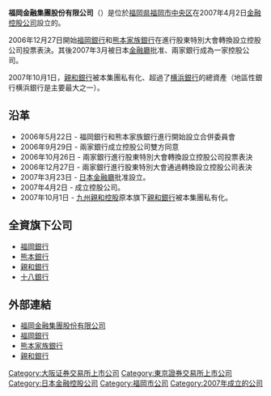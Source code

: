 {{Expand|time=2014-02-01T14:17:29+00:00}}

{{Bank Financial Information
| name                          = 福岡金融集團股份有限公司
| else_name                     = {{lang|ja|株式会社ふくおかフィナンシャルグループ}}
| image                         = [[File:Fukuoka_financial_group_main_office.jpg|300px]]
| full_name                     = 
| abbreviated_name              = 
| slogan                        = 
| market_information            =  {{TYO|8354}}
| isin_code                     =  JP3805010000
| swift_code                    =  
| iban_code                     =
| WKN_Number                    =  A0MMJH
| finance_code_list             = 
| finance_code                  = 
| open_date                     = 2007年4月2日
| closing_date                  =
| zip_code                      = 810-8693
| location                      = {{JPN}}[[福岡県|福岡県]][[福岡市|福岡市]][[中央区_(福岡市)|中央區]]天神2-13-1
| key_people                    = 
| capital                       = 1247.99億日圓
| revenue                       = 
| major_shareholder             = 
| homepage                      = http://www.fukuoka-fg.com/
| footnotes                     =
| width                         = 350px
}}
'''福岡金融集團股份有限公司'''（{{tyo|8354}}）是位於[[福岡県|福岡県]][[福岡市|福岡市]][[中央区_(福岡市)|中央区]]在2007年4月2日[[金融控股公司|金融控股公司]]設立的。

2006年12月27日開始[[福岡銀行|福岡銀行]]和[[熊本家族銀行|熊本家族銀行]]在進行股東特別大會轉換設立控股公司投票表決。其後2007年3月被日本[[金融廳|金融廳]]批准、兩家銀行成為一家控股公司。

2007年10月1日，[[親和銀行|親和銀行]]被本集團私有化、超過了[[横浜銀行|横浜銀行]]的總資產（地區性銀行横浜銀行是主要最大之一）。

== 沿革 ==
* 2006年5月22日 - 福岡銀行和熊本家族銀行進行開始設立合併委員會
* 2006年9月29日 - 兩家銀行成立控股公司雙方同意
* 2006年10月26日 - 兩家銀行進行股東特別大會轉換設立控股公司投票表決
* 2006年12月27日 - 兩家銀行進行股東特別大會通過轉換設立控股公司表決
* 2007年3月23日 - [[金融廳|日本金融廳]]批准設立。
* 2007年4月2日 - 成立控股公司。
* 2007年10月1日 - [[九州親和控股|九州親和控股]]原本旗下[[親和銀行|親和銀行]]被本集團私有化。

== 全資旗下公司 ==
* [[福岡銀行|福岡銀行]]
* [[熊本銀行|熊本銀行]]
* [[親和銀行|親和銀行]]
* [[十八銀行|十八銀行]]

== 外部連結 ==
* [http://www.fukuoka-fg.com/ 福岡金融集團股份有限公司]
* [http://www.fukuokabank.co.jp/ 福岡銀行]
* [https://web.archive.org/web/20070927224328/http://www.kf-bank.jp/ 熊本家族銀行]
* [http://www.shinwabank.co.jp/ 親和銀行]

{{Japan-company-stub}}
{{日經平均指數}}

[[Category:大阪证券交易所上市公司|Category:大阪证券交易所上市公司]]
[[Category:東京證券交易所上市公司|Category:東京證券交易所上市公司]]
[[Category:日本金融控股公司|Category:日本金融控股公司]]
[[Category:福岡市公司|Category:福岡市公司]]
[[Category:2007年成立的公司|Category:2007年成立的公司]]